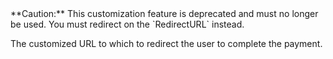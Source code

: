 <ParamField body="TemplateURL" type="string" deprecated>
**Caution:** This customization feature is deprecated and must no longer be used. You must redirect on the `RedirectURL` instead.

The customized URL to which to redirect the user to complete the payment.
</ParamField>